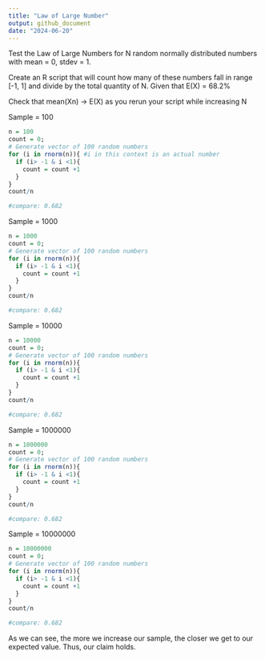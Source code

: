 ```yaml
---
title: "Law of Large Number"
output: github_document
date: "2024-06-20"
---
```

Test the Law of Large Numbers for N random normally distributed numbers with mean = 0, stdev = 1.

Create an R script that will count how many of these numbers fall in range [-1, 1] and divide by the total quantity of N. Given that E(X) = 68.2%

Check that mean(Xn) -> E(X) as you rerun your script while increasing N

Sample = 100
```r
n = 100
count = 0;
# Generate vector of 100 random numbers
for (i in rnorm(n)){ #i in this context is an actual number
  if (i> -1 & i <1){
    count = count +1
  }
}
count/n

#compare: 0.682
```

Sample = 1000
```r
n = 1000
count = 0;
# Generate vector of 100 random numbers
for (i in rnorm(n)){ 
  if (i> -1 & i <1){
    count = count +1
  }
}
count/n

#compare: 0.682
```


Sample = 10000
```r
n = 10000
count = 0;
# Generate vector of 100 random numbers
for (i in rnorm(n)){ 
  if (i> -1 & i <1){
    count = count +1
  }
}
count/n

#compare: 0.682
```


Sample = 1000000
```r
n = 1000000
count = 0;
# Generate vector of 100 random numbers
for (i in rnorm(n)){ 
  if (i> -1 & i <1){
    count = count +1
  }
}
count/n

#compare: 0.682
```


Sample = 10000000
```r
n = 10000000
count = 0;
# Generate vector of 100 random numbers
for (i in rnorm(n)){ 
  if (i> -1 & i <1){
    count = count +1
  }
}
count/n

#compare: 0.682
```

As we can see, the more we increase our sample, the closer we get to our expected value. Thus, our claim holds.